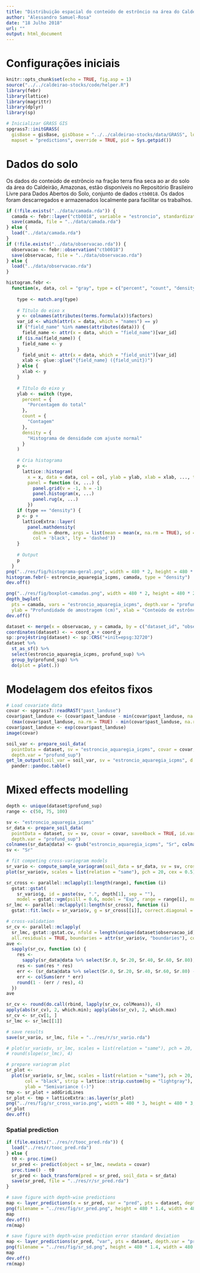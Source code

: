 ```yaml
---
title: "Distribuição espacial do conteúdo de estrôncio na área do Caldeirão, Amazonas"
author: "Alessandro Samuel-Rosa"
date: "18 Julho 2018"
url: ""
output: html_document
---
```


# Configurações iniciais

```r
knitr::opts_chunk$set(echo = TRUE, fig.asp = 1)
source("../../caldeirao-stocks/code/helper.R")
library(febr)
library(lattice)
library(magrittr)
library(dplyr)
library(sp)

# Inicializar GRASS GIS
spgrass7::initGRASS(
  gisBase = gisBase, gisDbase = "../../caldeirao-stocks/data/GRASS", location = "caldeirao", 
  mapset = "predictions", override = TRUE, pid = Sys.getpid())
```

# Dados do solo

Os dados do conteúdo de estrôncio na fração terra fina seca ao ar do solo da área do Caldeirão, Amazonas,
estão disponíveis no Repositório Brasileiro Livre para Dados Abertos do Solo, conjunto de dados `ctb0018`. Os
dados foram descarregados e armazenados localmente para facilitar os trabalhos.

```r
if (!file.exists("../data/camada.rda")) {
  camada <- febr::layer("ctb0018", variable = "estroncio", standardization = list(repetition = "combine"))
  save(camada, file = "../data/camada.rda")
} else {
  load("../data/camada.rda")
}
if (!file.exists("../data/observacao.rda")) {
  observacao <- febr::observation("ctb0018")
  save(observacao, file = "../data/observacao.rda")
} else {
  load("../data/observacao.rda")
}
```

```r
histogram.febr <- 
  function(x, data, col = "gray", type = c("percent", "count", "density"), ...) {
    
    type <- match.arg(type)
    
    # Título do eixo x
    y <- colnames(attributes(terms.formula(x))$factors)
    var_id <- which(attr(x = data, which = "names") == y)
    if ("field_name" %in% names(attributes(data))) {
      field_name <- attr(x = data, which = "field_name")[var_id]
    if (is.na(field_name)) {
      field_name <- y
    }
      field_unit <- attr(x = data, which = "field_unit")[var_id]
      xlab <- glue::glue("{field_name} ({field_unit})")
    } else {
      xlab <- y
    }
    
    # Título do eixo y
    ylab <- switch (type,
      percent = {
        "Porcentagem do total"
      },
      count = {
        "Contagem"
      },
      density = {
        "Histograma de densidade com ajuste normal"
      }
    )
    
    # Cria histograma
    p <- 
      lattice::histogram(
        x = x, data = data, col = col, ylab = ylab, xlab = xlab, ..., type = type,
        panel = function (x, ...) {
          panel.grid(v = -1, h = -1)
          panel.histogram(x, ...)
          panel.rug(x, ...)
        })
    if (type == "density") {
    p <- p +
      latticeExtra::layer(
        panel.mathdensity(
          dmath = dnorm, args = list(mean = mean(x, na.rm = TRUE), sd = sd(x, na.rm = TRUE)),
          col = 'black', lty = 'dashed'))
    }
    
    # Output
    p
  }
png("../res/fig/histograma-geral.png", width = 480 * 2, height = 480 * 2, res = 72 * 2)
histogram.febr(~ estroncio_aquaregia_icpms, camada, type = "density")
dev.off()
```

```r
png("../res/fig/boxplot-camadas.png", width = 480 * 2, height = 480 * 2, res = 72 * 2)
depth_bwplot(
  pts = camada, vars = "estroncio_aquaregia_icpms", depth.var = "profund_sup",
  ylab = "Profundidade de amostragem (cm)", xlab = "Conteúdo de estrôncio (ppm)")
dev.off()
```

```r
dataset <- merge(x = observacao, y = camada, by = c("dataset_id", "observacao_id"))
coordinates(dataset) <- ~ coord_x + coord_y
sp::proj4string(dataset) <- sp::CRS("+init=epsg:32720")
dataset %>% 
  st_as_sf() %>%
  select(estroncio_aquaregia_icpms, profund_sup) %>% 
  group_by(profund_sup) %>% 
  do(plot = plot(.))
```

# Modelagem dos efeitos fixos

```r
# Load covariate data
covar <- spgrass7::readRAST("past_landuse")
covar$past_landuse <- (covar$past_landuse - min(covar$past_landuse, na.rm = TRUE)) / 
  (max(covar$past_landuse, na.rm = TRUE) - min(covar$past_landuse, na.rm = TRUE))
covar$past_landuse <- exp(covar$past_landuse)
image(covar)
```

```r
soil_var <- prepare_soil_data(
  pointData = dataset, sv = "estroncio_aquaregia_icpms", covar = covar, id.var = "observacao_id", 
  depth.var = "profund_sup")
get_lm_output(soil_var = soil_var, sv = "estroncio_aquaregia_icpms", d = seq(0, 80, 20)) %>% 
  pander::pandoc.table()
```

# Mixed effects modelling

```r
depth <- unique(dataset$profund_sup)
range <- c(50, 75, 100)
```

```r
sv <- "estroncio_aquaregia_icpms"
sr_data <- prepare_soil_data(
  pointData = dataset, sv = sv, covar = covar, save4back = TRUE, id.var = "observacao_id", 
  depth.var = "profund_sup")
colnames(sr_data@data) <- gsub("estroncio_aquaregia_icpms", "Sr", colnames(sr_data@data))
sv <- "Sr"

# fit competing cross-variogram models
sr_vario <- compute_sample_variogram(soil_data = sr_data, sv = sv, cross = TRUE)
plot(sr_vario$v, scales = list(relation = "same"), pch = 20, cex = 0.5)
```

```r
sr_cross <- parallel::mclapply(1:length(range), function (i)
  gstat::gstat(
    sr_vario$g, id = paste(sv, ".", depth[1], sep = ""),
    model = gstat::vgm(psill = 0.6, model = "Exp", range = range[i], nugget = 0.1), fill.all = TRUE))
sr_lmc <- parallel::mclapply(1:length(sr_cross), function (i)
  gstat::fit.lmc(v = sr_vario$v, g = sr_cross[[i]], correct.diagonal = 1.01))

# cross-validation
sr_cv <- parallel::mclapply(
  sr_lmc, gstat::gstat.cv, nfold = length(unique(dataset$observacao_id)), remove.all = TRUE, 
  all.residuals = TRUE, boundaries = attr(sr_vario$v, "boundaries"), correct.diagonal = 1.01)
ave <-
  sapply(sr_cv, function (x) {
    res <- 
      sapply(sr_data@data %>% select(Sr.0, Sr.20, Sr.40, Sr.60, Sr.80), scale, center = TRUE, scale = FALSE)
    res <- sum(res * res)
    err <- (sr_data@data %>% select(Sr.0, Sr.20, Sr.40, Sr.60, Sr.80) - x)
    err <- colSums(err * err)
    round(1 - (err / res), 4)
  })
ave
```

```r
sr_cv <- round(do.call(rbind, lapply(sr_cv, colMeans)), 4)
apply(abs(sr_cv), 2, which.min); apply(abs(sr_cv), 2, which.max)
sr_cv <- sr_cv[1, ]
sr_lmc <- sr_lmc[[1]]

# save results
save(sr_vario, sr_lmc, file = "../res/r/sr_vario.rda")

# plot(sr_vario$v, sr_lmc, scales = list(relation = "same"), pch = 20, cex = 0.5)
# round(slope(sr_lmc), 4)

# prepare variogram plot
sr_plot <-
  plot(sr_vario$v, sr_lmc, scales = list(relation = "same"), pch = 20, cex = 0.5,
       col = "black", strip = lattice::strip.custom(bg = "lightgray"),  xlab = "Distance (m)",
       ylab = "Semivariance (-)")
tmp <- sr_plot + addGridLines
sr_plot <- tmp + latticeExtra::as.layer(sr_plot)
png("../res/fig/sr_cross_vario.png", width = 480 * 3, height = 480 * 3, res = 72 * 3)
sr_plot
dev.off()
```


### Spatial prediction

```r
if (file.exists("../res/r/tooc_pred.rda")) {
  load("../res/r/tooc_pred.rda")
} else {
  t0 <- proc.time()
  sr_pred <- predict(object = sr_lmc, newdata = covar)
  proc.time() - t0
  sr_pred <- back_transform(pred = sr_pred, soil_data = sr_data)
  save(sr_pred, file = "../res/r/sr_pred.rda")
}
```

```r
# save figure with depth-wise predictions
map <- layer_predictions(x = sr_pred, var = "pred", pts = dataset, depth.var = "profund_sup")
png(filename = "../res/fig/sr_pred.png", height = 480 * 1.4, width = 480 * 4, res = 72 * 3)
map
dev.off()
rm(map)

# save figure with depth-wise prediction error standard deviation
map <- layer_predictions(sr_pred, "var", pts = dataset, depth.var = "profund_sup")
png(filename = "../res/fig/sr_sd.png", height = 480 * 1.4, width = 480 * 4, res = 72 * 3)
map
dev.off()
rm(map)
```

